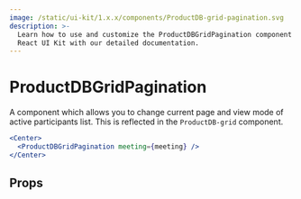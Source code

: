 ```yaml
---
image: /static/ui-kit/1.x.x/components/ProductDB-grid-pagination.svg
description: >-
  Learn how to use and customize the ProductDBGridPagination component in ProductDB's
  React UI Kit with our detailed documentation.
---
```


# ProductDBGridPagination

A component which allows you to change current page and view mode
of active participants list. This is reflected in the `ProductDB-grid` component.

```jsx live
<Center>
  <ProductDBGridPagination meeting={meeting} />
</Center>
```

## Props

<PropsTable of="ProductDB-grid-pagination" />

<head>
  <title>React UI Kit ProductDBGridPagination</title>
</head>
